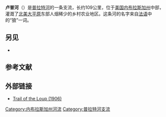 {{Geobox | River
<!-- *** Name section *** --> 
| name = 卢普河<br>Loup River
| category = River
<!-- *** Image *** --->
| image = Loup River at Nebraska Hwy 39 looking DS.JPG
| image_size = 
| image_caption = Loup River at [[Nebraska_Highway_39|Nebraska Highway 39]] crossing south of [[Genoa,_Nebraska|Genoa]]; looking downstream (east).
<!-- *** Etymology *** --->
| etymology = French for "wolf", for the Skidi "Wolf People" band of the Pawnee people
<!-- *** Country etc. *** -->
| country = United States
| country_flag = 1
| state = 内布拉斯加州
| region_type = County
| region = 
| district = 
<!-- *** Family *** -->
| parent = 
| tributary_left = 
| tributary_right = 
<!-- *** Source *** -->
| source = 
| source_location = 
| source_region = [[Howard_County,_Nebraska|Howard County]]
| source_state = Nebraska
| source_elevation_imperial = 
| source_elevation_note = 
| source_length_imperial = 
| source_lat_d                = 41
| source_lat_m                = 16
| source_lat_s                = 14
| source_lat_NS               = N
| source_long_d               = 98
| source_long_m               = 24
| source_long_s               = 4
| source_long_EW              = W
| source_coordinates_note     = <ref name="gnis">{{Gnis|830922|Loup River}}</ref>
<!-- *** Mouth *** -->
| mouth = [[普拉特河|普拉特河]]
| mouth_location = 
| mouth_district = 
| mouth_region = [[Platte_County,_Nebraska|Platte County]]
| mouth_state = Nebraska
| mouth_country = 
| mouth_note = 
| mouth_lat_d                 = 41
| mouth_lat_m                 = 23
| mouth_lat_s                 = 58
| mouth_lat_NS                = N
| mouth_long_d                = 97
| mouth_long_m                = 19
| mouth_long_s                = 17
| mouth_long_EW               = W
| mouth_coordinates_note      = <ref name="gnis"/>
| mouth_elevation_imperial    = 1424
| mouth_elevation_note        = <ref name="gnis"/>
<!-- *** Geography *** -->
| length_imperial = 68
| length_note = 
| watershed_imperial = 15000
| watershed_note = 
| discharge_location = 
| discharge_round             = 
| discharge_imperial          = 
| discharge_note              = 
| discharge_min_imperial      = 
| discharge_max_imperial      = 
| discharge1_location         =      
| discharge1_imperial         = 
| discharge1_note             = 
<!-- *** Map section *** -->
| map                         = Loup River basin map.png
| map_size                    = 300
| map_caption                 = 内布拉斯加州水系图，右下方青色高亮的是卢普河与[[北卢普河|北卢普河]]<!-- 
| map1 = Nebraska Locator Map.PNG
| map1_size                   = 300
| map1_caption = 卢普河河口在内布拉斯加州的位置
| map1_locator = Nebraska
*** Websites *** -->
| commons = 
}}
'''卢普河'''（{{lang-en|Loup River}}）是[[普拉特河|普拉特河]]的一条支流，长约109公里，位于[[美国|美国]][[内布拉斯加州|内布拉斯加州]]中部，灌溉了[[北美大平原|北美大平原]]东部人烟稀少的乡村农业地区。这条河的名字来自[[法语|法语]]中的“狼”一词。

==另见==
*{{le|内布拉斯加州河流列表|List of Nebraska rivers}}


==参考文献==
{{reflist}}

==外部链接==
*[http://www.memoriallibrary.com/NE/Loup/1906/ Trail of the Loup (1906)]{{Wayback|url=http://www.memoriallibrary.com/NE/Loup/1906/ |date=20210126014707 }}

[[Category:内布拉斯加州河流|Category:内布拉斯加州河流]]
[[Category:普拉特河支流|Category:普拉特河支流]]